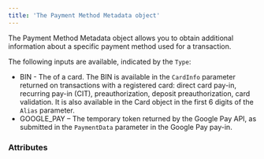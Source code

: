 ```yaml
---
title: 'The Payment Method Metadata object'  
---
```


  

The Payment Method Metadata object allows you to obtain additional information about a specific payment method used for a transaction.   

The following inputs are available, indicated by the `Type`:  
- BIN - The <Bin content="bank identification number (BIN)" /> of a card. The BIN is available in the `CardInfo` parameter returned on transactions with a registered card: direct card pay-in, recurring pay-in (CIT), preauthorization, deposit preauthorization, card validation. It is also available in the Card object in the first 6 digits of the `Alias` parameter.  
- GOOGLE_PAY – The temporary token returned by the Google Pay API, as submitted in the `PaymentData` parameter in the Google Pay pay-in.   

### Attributes  

<Type5 />  

<Bin1 />  

<Token />  

<TokenFormat />  

<CardType1 />  

<IssuerCountryCode />  

<IssuingBank />  

<CommercialIndicator />  

<BinData />